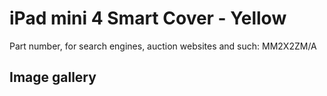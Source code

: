 
# iPad mini 4 Smart Cover - Yellow

Part number, for search engines, auction websites and such: MM2X2ZM/A

## Image gallery

<div style={{ width: '100%', maxWidth: '768px' }}>
<GalleryComponent
    images={[
      {
        original: "/everysource/MM2X2.webp",
        thumbnail: "/everypreview/MM2X2.webp",
      },
      {
        original: "/everysource/MM2X2_AV1_GOLD.webp",
        thumbnail: "/everypreview/MM2X2_AV1_GOLD.webp",
      },
      {
        original: "/everysource/MM2X2_AV1_SILVER.webp",
        thumbnail: "/everypreview/MM2X2_AV1_SILVER.webp",
      },
      {
        original: "/everysource/MM2X2_AV1_SPACE_GRAY.webp",
        thumbnail: "/everypreview/MM2X2_AV1_SPACE_GRAY.webp",
      },
      {
        original: "/everysource/MM2X2_AV2.webp",
        thumbnail: "/everypreview/MM2X2_AV2.webp",
      },
      {
        original: "/everysource/MM2X2_AV3.webp",
        thumbnail: "/everypreview/MM2X2_AV3.webp",
      }
    ]}
  />
</div>